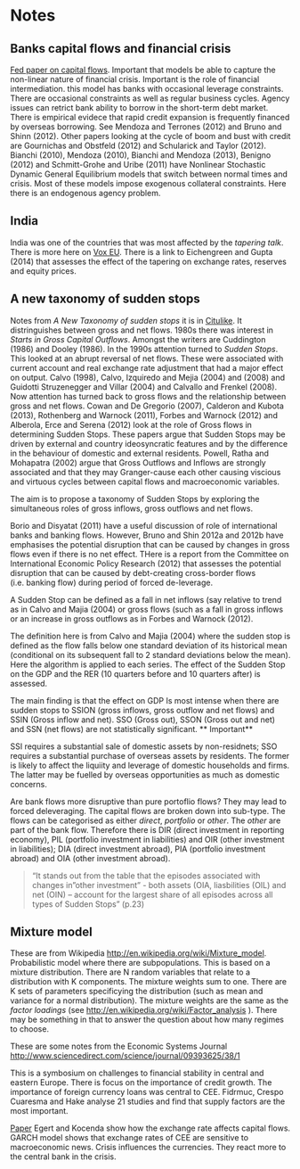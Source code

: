 Notes
========================================================
## Banks capital flows and financial crisis
[Fed paper on capital flows](http://www.federalreserve.gov/econresdata/ifdp/2014/files/ifdp1121.pdf).  Important that models be able to capture the non-linear nature of financial crisis. Important is the role of financial intermediation. this model has banks with occasional leverage constraints.  There are occasional constraints as well as regular business cycles. Agency issues can retrict bank ability to borrow in the short-term debt market.  There is empirical evidece that rapid credit expansion is frequently financed by overseas borrowing. See Mendoza and Terrones (2012) and Bruno and Shinn (2012). Other papers looking at the cycle of boom and bust with credit are Gournichas and Obstfeld (2012) and Schularick and Taylor (2012). Bianchi (2010), Mendoza (2010), Bianchi and Mendoza (2013), Benigno (2012) and Schmitt-Grohe and Uribe (2011) have Nonlinear Stochastic Dynamic General Equilibrium models that switch between normal times and crisis. Most of these models impose exogenous collateral constraints. Here there is an endogenous agency problem.  

## India
India was one of the countries that was most affected by the *tapering talk*.  There is more here on [Vox EU](http://www.voxeu.org/article/impact-fed-s-exit-india).  There is a link to Eichengreen and Gupta (2014) that assesses the effect of the tapering on exchange rates, reserves and equity prices. 


## A new taxonomy of sudden stops
Notes from *A New Taxonomy of sudden stops* it is in [Citulike](http://www.citeulike.org/pdf//user/RobHayward/article/13405794/990575/1-s20-S0261560614001600-main.pdf?expires=1414145894&hash=BAF93D382E369D1392457F86A39BD1DAA4CCF0BA).  It distringuishes between gross and net flows. 1980s there was interest in *Starts in Gross Capital Outflows*.  Amongst the writers are Cuddington (1986) and Dooley (1986). In the 1990s attention turned to *Sudden Stops*.  This looked at an abrupt reversal of net flows. These were associated with current account and real exchange rate adjustment that had a major effect on output. Calvo (1998), Calvo, Izquiredo and Mejia (2004) and (2008) and Guidotti Struzenegger and Villar (2004) and Calvallo and Frenkel (2008). Now attention has turned back to gross flows and the relationship between gross and net flows. Cowan and De Gregorio (2007), Calderon and Kubota (2013), Rothenberg and Warnock (2011), Forbes and Warnock (2012) and Alberola, Erce and Serena (2012) look at the role of Gross flows in determining Sudden Stops. These papers argue that Sudden Stops may be driven by external and country ideosyncratic features and by the difference in the behaviour of domestic and external residents. Powell, Ratha and Mohapatra (2002) argue that Gross Outflows and Inflows are strongly associated and that they may Granger-cause each other causing viscious and virtuous cycles between capital flows and macroeconomic variables. 

The aim is to propose a taxonomy of Sudden Stops by exploring the simultaneous roles of gross inflows, gross outflows and net flows.

Borio and Disyatat (2011) have a useful discussion of role of international banks and banking flows.  However, Bruno and Shin 2012a and 2012b have emphasises the potential disruption that can be caused by changes in gross flows even if there is no net effect. THere is a report from the Committee on International Economic Policy Research (2012) that assesses the potential disruption that can be caused by debt-creating cross-border flows (i.e. banking flow) during period of forced de-leverage. 

A Sudden Stop can be defined as a fall in net inflows (say relative to trend as in Calvo and Majia (2004) or gross flows (such as a fall in gross inflows or an increase in gross outflows as in Forbes and Warnock (2012). 

The definition here is from Calvo and Majia (2004) where the sudden stop is defined as the flow falls below one standard deviation of its historical mean (conditional on its subsequent fall to 2 standard deviations below the mean).  Here the algorithm is applied to each series. The effect of the Sudden Stop on the GDP and the RER (10 quarters before and 10 quarters after) is assessed. 

The main finding is that the effect on GDP Is most intense when there are sudden stops to SSION (gross inflows, gross outflow and net flows) and SSIN (Gross inflow and net).  SSO (Gross out), SSON (Gross out and net) and SSN (net flows) are not statistically significant. ** Important**

SSI requires a substantial sale of domestic assets by non-residnets; SSO requires a substantial purchase of overseas assets by residents. The former is likely to affect the liquiity and leverage of domestic households and firms. The latter may be fuelled by overseas opportunities as much as domestic concerns. 

Are bank flows more disruptive than pure portoflio flows?  They may lead to forced deleveraging. The capital flows are broken down into sub-type. The flows can be categorised as either *direct*, *portfolio* or *other*.  The *other* are part of the bank flow. Therefore there is DIR (direct investment in reporting economy), PIL (portfolio investment in liabilities) and OIR (other investment in liabilities); DIA (direct investment abroad), PIA (portfolio investment abroad) and OIA (other investment abroad). 

> "It stands out from the table that the episodes associated with changes in "other investment" - both assets (OIA, liasbilities (OIL) and net (OIN) -- account for the largest share of all episodes across all types of Sudden Stops"
(p.23)
>

## Mixture model
These are from Wikipedia [http://en.wikipedia.org/wiki/Mixture_model](Mixture Model).  Probabilistic model where there are subpopulations. This is based on a mixture distribution. There are N random variables that relate to a distribution with K components. The mixture weights sum to one. There are K sets of parameters specificying the distribution (such as mean and variance for a normal distribution). The mixture weights are the same as the *factor loadings* (see [http://en.wikipedia.org/wiki/Factor_analysis](Wikipdeia on factor analysis) ).  There may be something in that to answer the question about how many regimes to choose. 

These are some notes from the Economic Systems Journal [http://www.sciencedirect.com/science/journal/09393625/38/1](http://www.sciencedirect.com/science/journal/09393625/38/1)

This is a symbosium on challenges to financial stability in central and eastern Europe. There is focus on the importance of credit growth. The importance of foreign currency loans was central to CEE. Fidrmuc, Crespo Cuaresma and Hake analyse 21 studies and find that supply factors are the most important. 

[Paper](http://ac.els-cdn.com/S0939362513000927/1-s2.0-S0939362513000927-main.pdf?_tid=54dbb99e-380e-11e4-87bd-00000aab0f6c&acdnat=1410259673_0c2494e7ae3d46030151b2ff8755c2af)
Egert and Kocenda show how the exchange rate affects capital flows.  GARCH model shows that exchange rates of CEE are sensitive to macroeconomic news. Crisis influences the currencies.  They react more to the central bank in the crisis.  

